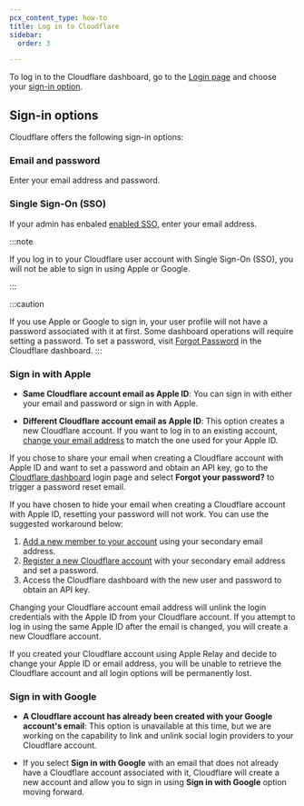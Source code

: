 ```yaml
---
pcx_content_type: how-to
title: Log in to Cloudflare
sidebar:
  order: 3

---
```


To log in to the Cloudflare dashboard, go to the [Login page](https://dash.cloudflare.com/login) and choose your [sign-in option](#sign-in-options).

## Sign-in options

Cloudflare offers the following sign-in options:

### Email and password

Enter your email address and password.

### Single Sign-On (SSO)

If your admin has enbaled [enabled SSO](/cloudflare-one/applications/configure-apps/dash-sso-apps/), enter your email address.

:::note

If you log in to your Cloudflare user account with Single Sign-On (SSO), you will not be able to sign in using Apple or Google.

:::

:::caution

If you use Apple or Google to sign in, your user profile will not have a password associated with it at first. Some dashboard operations will require setting a password. To set a password, visit [Forgot Password](https://dash.cloudflare.com/forgot-password) in the Cloudflare dashboard.
:::

### Sign in with Apple

* **Same Cloudflare account email as Apple ID**: You can sign in with either your email and password or sign in with Apple.

* **Different Cloudflare account email as Apple ID**: This option creates a new Cloudflare account. If you want to log in to an existing account, [change your email address](/fundamentals/user-profiles/change-password-or-email/) to match the one used for your Apple ID.

If you chose to share your email when creating a Cloudflare account with Apple ID and want to set a password and obtain an API key, go to the [Cloudflare dashboard](https://dash.cloudflare.com/login) login page and select **Forgot your password?** to trigger a password reset email.

If you have chosen to hide your email when creating a Cloudflare account with Apple ID, resetting your password will not work. You can use the suggested workaround below:

1. [Add a new member to your account](/fundamentals/manage-members/manage/#add-account-members) using your secondary email address.
2. [Register a new Cloudflare account](/fundamentals/account/create-account/) with your secondary email address and set a password.
3. Access the Cloudflare dashboard with the new user and password to obtain an API key.

Changing your Cloudflare account email address will unlink the login credentials with the Apple ID from your Cloudflare account. If you attempt to log in using the same Apple ID after the email is changed, you will create a new Cloudflare account.

If you created your Cloudflare account using Apple Relay and decide to change your Apple ID or email address, you will be unable to retrieve the Cloudflare account and all login options will be permanently lost.

### Sign in with Google

- **A Cloudflare account has already been created with your Google account's email**: This option is unavailable at this time, but we are working on the capability to link and unlink social login providers to your Cloudflare account.

- If you select **Sign in with Google** with an email that does not already have a Cloudflare account associated with it, Cloudflare will create a new account and allow you to sign in using **Sign in with Google** option moving forward.